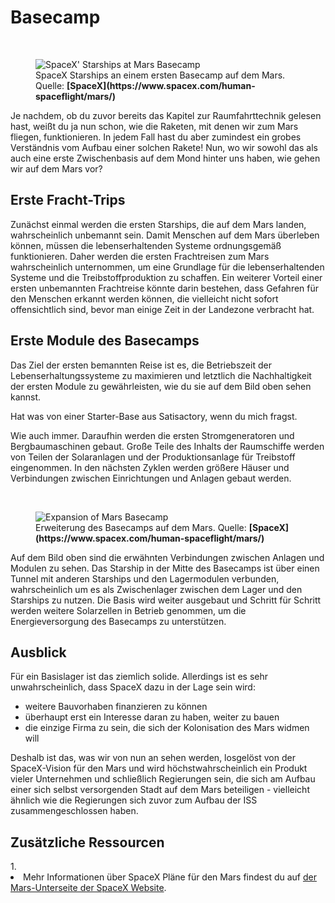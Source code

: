 
# Basecamp

<ReadingTime duration="3" />
<AudioPlayer ident="basecamp" />

<br />
<figure>
<Image src={require(".//../../../resources/images/basebuild1.jpg")} alt="SpaceX' Starships at Mars Basecamp" />
<figcaption style={{ color: "rgb(156, 156, 156)", fontSize: "14px", marginTop: "2px" }}>SpaceX Starships an einem ersten Basecamp auf dem Mars. Quelle: <strong>[SpaceX](https://www.spacex.com/human-spaceflight/mars/)</strong></figcaption>
</figure>

Je nachdem, ob du zuvor bereits das Kapitel zur Raumfahrttechnik gelesen hast, weißt du ja nun schon, wie die Raketen, mit denen wir zum Mars fliegen, funktionieren. In jedem Fall hast du aber zumindest ein grobes Verständnis vom Aufbau einer solchen Rakete! Nun, wo wir sowohl das als auch eine erste Zwischenbasis auf dem Mond hinter uns haben, wie gehen wir auf dem Mars vor?
## Erste Fracht-Trips

Zunächst einmal werden die ersten Starships, die auf dem Mars landen, wahrscheinlich unbemannt sein. Damit Menschen auf dem Mars überleben können, müssen die lebenserhaltenden Systeme ordnungsgemäß funktionieren. Daher werden die ersten Frachtreisen zum Mars wahrscheinlich unternommen, um eine Grundlage für die lebenserhaltenden Systeme und die Treibstoffproduktion zu schaffen. Ein weiterer Vorteil einer ersten unbemannten Frachtreise könnte darin bestehen, dass Gefahren für den Menschen erkannt werden können, die vielleicht nicht sofort offensichtlich sind, bevor man einige Zeit in der Landezone verbracht hat.

## Erste Module des Basecamps
Das Ziel der ersten bemannten Reise ist es, die Betriebszeit der Lebenserhaltungssysteme zu maximieren und letztlich die Nachhaltigkeit der ersten Module zu gewährleisten, wie du sie auf dem Bild oben sehen kannst.

Hat was von einer Starter-Base aus Satisactory, wenn du mich fragst.

Wie auch immer. Daraufhin werden die ersten Stromgeneratoren und Bergbaumaschinen gebaut. Große Teile des Inhalts der Raumschiffe werden von Teilen der Solaranlagen und der Produktionsanlage für Treibstoff eingenommen. In den nächsten Zyklen werden größere Häuser und Verbindungen zwischen Einrichtungen
und Anlagen gebaut werden.

<br />
<figure>
<Image src={require(".//../../../resources/images/basebuild2.jpg")} alt="Expansion of Mars Basecamp" />
<figcaption style={{ color: "rgb(156, 156, 156)", fontSize: "14px", marginTop: "2px" }}>Erweiterung des Basecamps auf dem Mars. Quelle: <strong>[SpaceX](https://www.spacex.com/human-spaceflight/mars/)</strong></figcaption>
</figure>

Auf dem Bild oben sind die erwähnten Verbindungen zwischen Anlagen und Modulen zu sehen. Das Starship in der Mitte des Basecamps ist über einen Tunnel mit anderen Starships und den Lagermodulen verbunden, wahrscheinlich um es als Zwischenlager zwischen dem Lager und den Starships zu nutzen. Die Basis wird weiter ausgebaut und 
Schritt für Schritt werden weitere Solarzellen in Betrieb genommen, um die Energieversorgung des Basecamps zu unterstützen.

## Ausblick
Für ein Basislager ist das ziemlich solide. Allerdings ist es sehr unwahrscheinlich, dass SpaceX dazu in der Lage sein wird:

- weitere Bauvorhaben finanzieren zu können
- überhaupt erst ein Interesse daran zu haben, weiter zu bauen
- die einzige Firma zu sein, die sich der Kolonisation des Mars widmen will

Deshalb ist das, was wir von nun an sehen werden, losgelöst von der SpaceX-Vision für den Mars und wird höchstwahrscheinlich ein Produkt vieler Unternehmen und schließlich Regierungen sein, die sich am Aufbau einer sich selbst versorgenden Stadt auf dem Mars beteiligen - vielleicht ähnlich wie die Regierungen sich zuvor zum Aufbau der ISS zusammengeschlossen haben.


<SaveArticleSection article="mars-basecamp"/>

## Zusätzliche Ressourcen
<AdditionalResources>
  <div>
    <span>1. </span><li>Mehr Informationen über SpaceX Pläne für den Mars findest du auf <a href="https://www.spacex.com/human-spaceflight/mars/" target="_blank">der Mars-Unterseite der SpaceX Website</a>.</li>
  </div>
</AdditionalResources>

<Analytics />